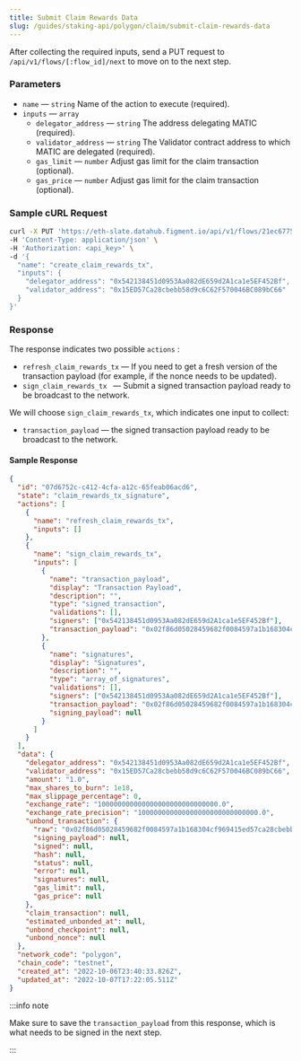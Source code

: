 ```yaml
---
title: Submit Claim Rewards Data
slug: /guides/staking-api/polygon/claim/submit-claim-rewards-data
---
```


After collecting the required inputs, send a PUT request to `/api/v1/flows/[:flow_id]/next` to move on to the next step.

### Parameters

- `name` &mdash; `string` Name of the action to execute (required).
- `inputs` &mdash; `array`
  - `delegator_address` &mdash; `string` The address delegating MATIC (required).
  - `validator_address` &mdash; `string` The Validator contract address to which MATIC are delegated (required).
  - `gas_limit` &mdash; `number` Adjust gas limit for the claim transaction (optional).
  - `gas_price` &mdash; `number` Adjust gas limit for the claim transaction (optional).

### Sample cURL Request

```bash {5-8}
curl -X PUT 'https://eth-slate.datahub.figment.io/api/v1/flows/21ec6775-720c-4c58-bfd2-73275200e1d0/next' \
-H 'Content-Type: application/json' \
-H 'Authorization: <api_key>' \
-d '{
  "name": "create_claim_rewards_tx",
  "inputs": {
    "delegator_address": "0x542138451d0953Aa082dE659d2A1ca1e5EF452Bf",
    "validator_address": "0x15ED57Ca28cbebb58d9c6C62F570046BC089bC66"
  }
}'
```

### Response

The response indicates two possible `actions` :

- `refresh_claim_rewards_tx` &mdash; If you need to get a fresh version of the transaction payload (for example, if the nonce needs to be updated).
- `sign_claim_rewards_tx ` &mdash; Submit a signed transaction payload ready to be broadcast to the network.

We will choose `sign_claim_rewards_tx`, which indicates one input to collect:

- `transaction_payload` &mdash; the signed transaction payload ready to be broadcast to the network.

#### Sample Response

```json
{
  "id": "07d6752c-c412-4cfa-a12c-65feab06acd6",
  "state": "claim_rewards_tx_signature",
  "actions": [
    {
      "name": "refresh_claim_rewards_tx",
      "inputs": []
    },
    {
      "name": "sign_claim_rewards_tx",
      "inputs": [
        {
          "name": "transaction_payload",
          "display": "Transaction Payload",
          "description": "",
          "type": "signed_transaction",
          "validations": [],
          "signers": ["0x542138451d0953Aa082dE659d2A1ca1e5EF452Bf"],
          "transaction_payload": "0x02f86d05028459682f0084597a1b168304cf969415ed57ca28cbebb58d9c6c62f570046bc089bc6680b844c83ec04d0000000000000000000000000000000000000000000000000de0b6b3a76400000000000000000000000000000000000000000000000000000de0b6b3a7640000c0"
        },
        {
          "name": "signatures",
          "display": "Signatures",
          "description": "",
          "type": "array_of_signatures",
          "validations": [],
          "signers": ["0x542138451d0953Aa082dE659d2A1ca1e5EF452Bf"],
          "transaction_payload": "0x02f86d05028459682f0084597a1b168304cf969415ed57ca28cbebb58d9c6c62f570046bc089bc6680b844c83ec04d0000000000000000000000000000000000000000000000000de0b6b3a76400000000000000000000000000000000000000000000000000000de0b6b3a7640000c0",
          "signing_payload": null
        }
      ]
    }
  ],
  "data": {
    "delegator_address": "0x542138451d0953Aa082dE659d2A1ca1e5EF452Bf",
    "validator_address": "0x15ED57Ca28cbebb58d9c6C62F570046BC089bC66",
    "amount": "1.0",
    "max_shares_to_burn": 1e18,
    "max_slippage_percentage": 0,
    "exchange_rate": "100000000000000000000000000000.0",
    "exchange_rate_precision": "100000000000000000000000000000.0",
    "unbond_transaction": {
      "raw": "0x02f86d05028459682f0084597a1b168304cf969415ed57ca28cbebb58d9c6c62f570046bc089bc6680b844c83ec04d0000000000000000000000000000000000000000000000000de0b6b3a76400000000000000000000000000000000000000000000000000000de0b6b3a7640000c0",
      "signing_payload": null,
      "signed": null,
      "hash": null,
      "status": null,
      "error": null,
      "signatures": null,
      "gas_limit": null,
      "gas_price": null
    },
    "claim_transaction": null,
    "estimated_unbonded_at": null,
    "unbond_checkpoint": null,
    "unbond_nonce": null
  },
  "network_code": "polygon",
  "chain_code": "testnet",
  "created_at": "2022-10-06T23:40:33.826Z",
  "updated_at": "2022-10-07T17:22:05.511Z"
}
```

:::info note

Make sure to save the `transaction_payload` from this response, which is what needs to be signed in the next step.

:::
